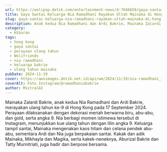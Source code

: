 ```yaml
---
url: https://wolipop.detik.com/entertainment-news/d-7646658/gaya-santai-keluarga-nia-ramadhani-rayakan-ultah-mainaka-di-hong-kong?mtype=mpc.ctr.A-boxccxmpcxmp-modelA
title: Gaya Santai Keluarga Nia Ramadhani Rayakan Ultah Mainaka di Hong Kong
slug: gaya-santai-keluarga-nia-ramadhani-rayakan-ultah-mainaka-di-hong-kong
description: Anak kedua Nia Ramadhani dan Ardi Bakrie, Mainaka Zalardi Bakrie, baru saja berulang tahun yang ke-9 pada 17 September 2024. Nia dan keluarga tampil santai.
category:
  - Hiburan
tags:
  - hong kong
  - gaya santai
  - perayaan ulang tahun
  - Wolifriends
  - nia ramadhani
  - keluarga bakrie
  - ulang tahun mainaka
pubDate: 2024-11-19
cover: https://awsimages.detik.net.id/api/wm/2024/11/19/nia-ramadhani_169.png?wid=54&w=650&v=1&t=jpeg
coverAlt: Foto Instagram/@ramadhaniabakrie
author: MixtralAI
---
```

Mainaka Zalardi Bakrie, anak kedua Nia Ramadhani dan Ardi Bakrie, merayakan ulang tahun ke-9 di Hong Kong pada 17 September 2024. Perayaan dilaksanakan dengan dekorasi meriah berwarna biru, abu-abu, dan gold, serta angka 9. Nia berbagi momen istimewa tersebut di Instagram, menunjukkan kue ulang tahun dengan lilin angka 9. Keluarga tampil santai, Mainaka mengenakan kaos hitam dan celana pendek abu-abu, sementara Ardi dan Nia juga berpakaian santai. Kakak dan adik Mainaka, Mikhayla dan Magika, serta kakek-neneknya, Aburizal Bakrie dan Tatty Murnitriati, juga hadir dan berpose bersama.
